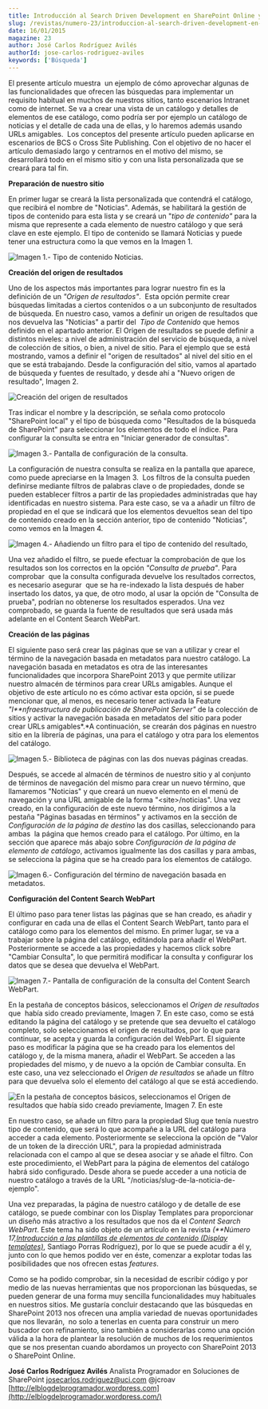 ```yaml
---
title: Introducción al Search Driven Development en SharePoint Online y SharePoint 2013
slug: /revistas/numero-23/introduccion-al-search-driven-development-en-sharepoint-online-y-sharepoint-2013
date: 16/01/2015
magazine: 23
author: José Carlos Rodríguez Avilés
authorId: jose-carlos-rodriguez-aviles
keywords: ['Búsqueda']
---
```






​El presente artículo muestra  un ejemplo de cómo aprovechar algunas de las funcionalidades que ofrecen las búsquedas para implementar un requisito habitual en muchos de nuestros sitios, tanto escenarios Intranet como de internet. Se va a crear una vista de un catálogo y detalles de elementos de ese catálogo, como podría ser por ejemplo un catálogo de noticias y el detalle de cada una de ellas, y lo haremos además usando URLs amigables.  Los conceptos del presente artículo pueden aplicarse en escenarios de BCS o Cross Site Publishing. Con el objetivo de no hacer el artículo demasiado largo y centrarnos en el motivo del mismo, se desarrollará todo en el mismo sitio y con una lista personalizada que se creará para tal fin.

**Preparación de nuestro sitio**

En primer lugar se creará la lista personalizada que contendrá el catálogo, que recibirá el nombre de "Noticias". Además, se habilitará la gestión de tipos de contenido para esta lista y se creará un "*tipo de contenido"* para la misma que represente a cada elemento de nuestro catálogo y que será clave en este ejemplo. El tipo de contenido se llamará Noticias y puede tener una estructura como la que vemos en la Imagen 1.

![Imagen 1.- Tipo de contenido Noticias.](../../../images/numero23/introduccion-al-search-driven-development-en-sharepoint-online-y-sharepoint-2013/imagen1.png)

**Creación del origen de resultados**

Uno de los aspectos más importantes para lograr nuestro fin es la definición de un *"Origen de resultados"*.  Esta opción permite crear búsquedas limitadas a ciertos contenidos o a un subconjunto de resultados de búsqueda. En nuestro caso, vamos a definir un origen de resultados que nos devuelva las "Noticias" a partir del  *Tipo de Contenido* que hemos definido en el apartado anterior. El Origen de resultados se puede definir a distintos niveles: a nivel de administración del servicio de búsqueda, a nivel de colección de sitios, o bien, a nivel de sitio. Para el ejemplo que se está mostrando, vamos a definir el "origen de resultados" al nivel del sitio en el que se está trabajando. Desde la configuración del sitio, vamos al apartado de búsqueda y fuentes de resultado, y desde ahí a "Nuevo origen de resultado", Imagen 2.

![Creación del origen de resultados](../../../images/numero23/introduccion-al-search-driven-development-en-sharepoint-online-y-sharepoint-2013/imagen2.png)

Tras indicar el nombre y la descripción, se señala como protocolo "SharePoint local" y el tipo de búsqueda como "Resultados de la búsqueda de SharePoint" para seleccionar los elementos de todo el índice. Para configurar la consulta se entra en "Iniciar generador de consultas".

![Imagen 3.- Pantalla de configuración de la consulta.](../../../images/numero23/introduccion-al-search-driven-development-en-sharepoint-online-y-sharepoint-2013/imagen3.png)

La configuración de nuestra consulta se realiza en la pantalla que aparece, como puede apreciarse en la Imagen 3.  Los filtros de la consulta pueden definirse mediante filtros de palabras clave o de propiedades, donde se pueden establecer filtros a partir de las propiedades administradas que hay identificadas en nuestro sistema. Para este caso, se va a añadir un filtro de propiedad en el que se indicará que los elementos devueltos sean del tipo de contenido creado en la sección anterior, tipo de contenido "Noticias", como vemos en la Imagen 4.

![Imagen 4.- Añadiendo un filtro para el tipo de contenido del resultado,](../../../images/numero23/introduccion-al-search-driven-development-en-sharepoint-online-y-sharepoint-2013/imagen4.png)

Una vez añadido el filtro, se puede efectuar la comprobación de que los resultados son los correctos en la opción *"Consulta de prueba"*. Para comprobar  que la consulta configurada devuelve los resultados correctos, es necesario asegurar  que se ha re-indexado la lista después de haber insertado los datos, ya que, de otro modo, al usar la opción de "Consulta de prueba", podrían no obtenerse los resultados esperados. Una vez comprobado, se guarda la fuente de resultados que será usada más adelante en el Content Search WebPart.

**Creación de las páginas**

El siguiente paso será crear las páginas que se van a utilizar y crear el término de la navegación basada en metadatos para nuestro catálogo. La navegación basada en metadatos es otra de las interesantes funcionalidades que incorpora SharePoint 2013 y que permite utilizar nuestro almacén de términos para crear URLs amigables. Aunque el objetivo de este artículo no es cómo activar esta opción, si se puede mencionar que, al menos, es necesario tener activada la Feature *"I**nfraestructura de publicación de SharePoint Server"* de la colección de sitios y activar la navegación basada en metadatos del sitio para poder crear URLs amigables*.*A continuación, se crearán dos páginas en nuestro sitio en la librería de páginas, una para el catálogo y otra para los elementos del catálogo.

![Imagen 5.- Biblioteca de páginas con las dos nuevas páginas creadas.](../../../images/numero23/introduccion-al-search-driven-development-en-sharepoint-online-y-sharepoint-2013/imagen5.png)

Después, se accede al almacén de términos de nuestro sitio y al conjunto de términos de navegación del mismo para crear un nuevo término, que llamaremos "Noticias" y que creará un nuevo elemento en el menú de navegación y una URL amigable de la forma "&lt;site&gt;/noticias". Una vez creado, en la configuración de este nuevo término, nos dirigimos a la pestaña "Páginas basadas en términos" y activamos en la sección de *Configuración de la página de destino* las dos casillas, seleccionando para ambas  la página que hemos creado para el catálogo. Por último, en la sección que aparece más abajo sobre *Configuración de la página de elemento de catálogo*, activamos igualmente las dos casillas y para ambas, se selecciona la página que se ha creado para los elementos de catálogo.

![Imagen 6.- Configuración del término de navegación basada en metadatos.](../../../images/numero23/introduccion-al-search-driven-development-en-sharepoint-online-y-sharepoint-2013/imagen6.png)

**Configuración del Content Search WebPart**

El último paso para tener listas las páginas que se han creado, es añadir y configurar en cada una de ellas el Content Search WebPart, tanto para el catálogo como para los elementos del mismo. En primer lugar, se va a trabajar sobre la página del catálogo, editándola para añadir el WebPart. Posteriormente se accede a las propiedades y hacemos click sobre "Cambiar Consulta", lo que permitirá modificar la consulta y configurar los datos que se desea que devuelva el WebPart.

![Imagen 7.- Pantalla de configuración de la consulta del Content Search WebPart.](../../../images/numero23/introduccion-al-search-driven-development-en-sharepoint-online-y-sharepoint-2013/imagen7.png)

En la pestaña de conceptos básicos, seleccionamos el *Origen de resultados* que  había sido creado previamente, Imagen 7. En este caso, como se está editando la página del catálogo y se pretende que sea devuelto el catálogo completo, solo seleccionamos el origen de resultados, por lo que para continuar, se acepta y guarda la configuración del WebPart. El siguiente paso es modificar la página que se ha creado para los elementos del catálogo y, de la misma manera, añadir el WebPart. Se acceden a las propiedades del mismo, y de nuevo a la opción de Cambiar consulta. En este caso, una vez seleccionado el *Origen de resultados* se añade un filtro para que devuelva solo el elemento del catálogo al que se está accediendo.

![En la pestaña de conceptos básicos, seleccionamos el Origen de resultados que había sido creado previamente, Imagen 7. En este ](../../../images/numero23/introduccion-al-search-driven-development-en-sharepoint-online-y-sharepoint-2013/imagen8.png)

En nuestro caso, se añade un filtro para la propiedad Slug que tenía nuestro tipo de contenido, que será lo que acompañe a la URL del catálogo para acceder a cada elemento. Posteriormente se selecciona la opción de "Valor de un token de la dirección URL", para la propiedad administrada relacionada con el campo al que se desea asociar y se añade el filtro. Con este procedimiento, el WebPart para la página de elementos del catálogo habrá sido configurado. Desde ahora se puede acceder a una noticia de nuestro catálogo a través de la URL "/noticias/slug-de-la-noticia-de-ejemplo".

Una vez preparadas, la página de nuestro catálogo y de detalle de ese catálogo, se puede combinar con los Display Templates para proporcionar un diseño más atractivo a los resultados que nos da el *Content Search WebPart*. Este tema ha sido objeto de un artículo en la revista *(**Número 17,*[*Introducción a las plantillas de elementos de contenido (Display templates)*](/revistas/numero-17/introduccion-plantillas-elementos-contenido-display-templates), Santiago Porras Rodríguez), por lo que se puede acudir a él y, junto con lo que hemos podido ver en éste, comenzar a explotar todas las posibilidades que nos ofrecen estas *features*.

Como se ha podido comprobar, sin la necesidad de escribir código y por medio de las nuevas herramientas que nos proporcionan las búsquedas, se pueden generar de una forma muy sencilla funcionalidades muy habituales en nuestros sitios. Me gustaría concluir destacando que las búsquedas en SharePoint 2013 nos ofrecen una amplia variedad de nuevas oportunidades que nos llevarán,  no solo a tenerlas en cuenta para construir un mero buscador con refinamiento, sino también a considerarlas como una opción válida a la hora de plantear la resolución de muchos de los requerimientos que se nos presentan cuando abordamos un proyecto con SharePoint 2013 o SharePoint Online.



**José Carlos Rodríguez Avilés**
Analista Programador en Soluciones de SharePoint
[josecarlos.rodriguez@uci.com](mailto:josecarlos.rodriguez@uci.com)
@jcroav
[http://elblogdelprogramador.wordpress.com](http://elblogdelprogramador.wordpress.com/)

 
 
